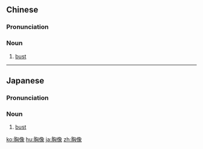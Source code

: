 ==Chinese==
{{zh-forms}}

===Pronunciation===
{{zh-pron
|m=xiōngxiàng
|cat=n
}}

===Noun===
{{zh-noun}}

# [[bust]] {{gloss|sculptural portrayal of a person's head and shoulders}}

----

==Japanese==
{{ja-kanjitab|きょう|ぞう|yomi=on}}

===Pronunciation===
{{ja-pron|きょうぞう|y=on}}

===Noun===
{{ja-noun|きょうぞう}}

# [[bust]] {{gloss|sculptural portrayal of a person's head and shoulders}}

[[ko:胸像]]
[[hu:胸像]]
[[ja:胸像]]
[[zh:胸像]]